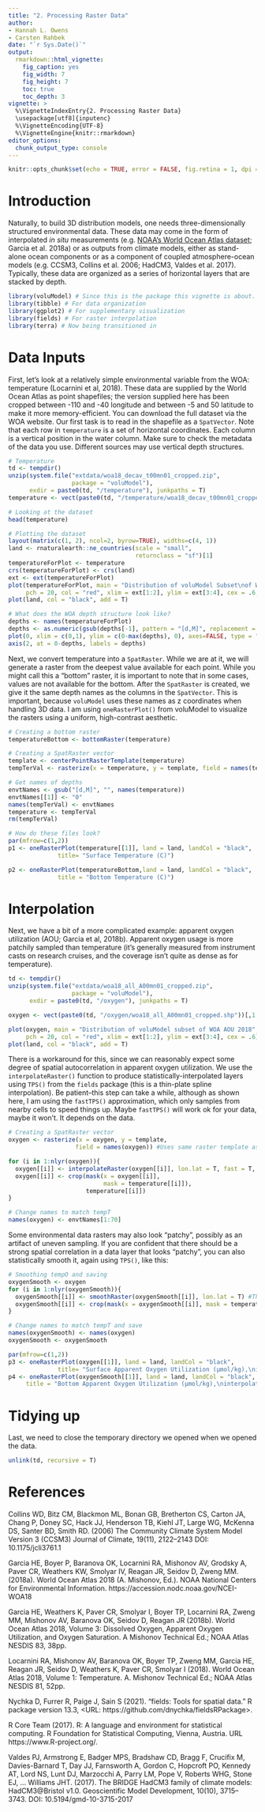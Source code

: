 ```yaml
---
title: "2. Processing Raster Data"
author:
- Hannah L. Owens
- Carsten Rahbek
date: "`r Sys.Date()`"
output:
  rmarkdown::html_vignette:
    fig_caption: yes
    fig_width: 7
    fig_height: 7
    toc: true
    toc_depth: 3
vignette: >
  %\VignetteIndexEntry{2. Processing Raster Data}
  \usepackage[utf8]{inputenc}
  %\VignetteEncoding{UTF-8}
  %\VignetteEngine{knitr::rmarkdown}
editor_options: 
  chunk_output_type: console
---
```


```r
knitr::opts_chunk$set(echo = TRUE, error = FALSE, fig.retina = 1, dpi = 80)
```

# Introduction 

Naturally, to build 3D distribution models, one needs three-dimensionally structured environmental data. These data may come in the form of interpolated *in situ* measurements (e.g. [NOAA's World Ocean Atlas dataset](https://www.ncei.noaa.gov/access/world-ocean-atlas-2018/); Garcia et al. 2018a) or as outputs from climate models, either as stand-alone ocean components or as a component of coupled atmosphere-ocean models (e.g. CCSM3, Collins et al. 2006; HadCM3, Valdes et al. 2017). Typically, these data are organized as a series of horizontal layers that are stacked by depth. 

```r
library(voluModel) # Since this is the package this vignette is about.
library(tibble) # For data organization
library(ggplot2) # For supplementary visualization
library(fields) # For raster interpolation
library(terra) # Now being transitioned in
```

# Data Inputs

First, let's look at a relatively simple environmental variable from the WOA: temperature (Locarnini et al, 2018). These data are supplied by the World Ocean Atlas as point shapefiles; the version supplied here has been cropped between -110 and -40 longitude and between -5 and 50 latitude to make it more memory-efficient. You can download the full dataset via the WOA website. Our first task is to read in the shapefile as a `SpatVector`. Note that each row in `temperature` is a set of horizontal coordinates. Each column is a vertical position in the water column. Make sure to check the metadata of the data you use. Different sources may use vertical depth structures.

```r
# Temperature
td <- tempdir()
unzip(system.file("extdata/woa18_decav_t00mn01_cropped.zip", 
                  package = "voluModel"),
      exdir = paste0(td, "/temperature"), junkpaths = T)
temperature <- vect(paste0(td, "/temperature/woa18_decav_t00mn01_cropped.shp"))

# Looking at the dataset
head(temperature)

# Plotting the dataset
layout(matrix(c(1, 2), ncol=2, byrow=TRUE), widths=c(4, 1))
land <- rnaturalearth::ne_countries(scale = "small", 
                                    returnclass = "sf")[1]
temperatureForPlot <- temperature
crs(temperatureForPlot) <- crs(land) 
ext <- ext(temperatureForPlot)
plot(temperatureForPlot, main = "Distribution of voluModel Subset\nof WOA Temperature 2018",
     pch = 20, col = "red", xlim = ext[1:2], ylim = ext[3:4], cex = .6, mar = c(2,2,3,2))
plot(land, col = "black", add = T)

# What does the WOA depth structure look like?
depths <- names(temperatureForPlot)
depths <- as.numeric(gsub(depths[-1], pattern = "[d,M]", replacement = ""))
plot(0, xlim = c(0,1), ylim = c(0-max(depths), 0), axes=FALSE, type = "n", xlab = "", ylab = "Depth Intervals (m)")
axis(2, at = 0-depths, labels = depths)
```

Next, we convert temperature into a `SpatRaster`. While we are at it, we will generate a raster from the deepest value available for each point. While you might call this a "bottom" raster, it is important to note that in some cases, values are not available for the bottom. After the `SpatRaster` is created, we give it the same depth names as the columns in the `SpatVector`. This is important, because `voluModel` uses these names as z coordinates when handling 3D data. I am using `oneRasterPlot()` from voluModel to visualize the rasters using a uniform, high-contrast aesthetic.

```r
# Creating a bottom raster
temperatureBottom <- bottomRaster(temperature)

# Creating a SpatRaster vector
template <- centerPointRasterTemplate(temperature)
tempTerVal <- rasterize(x = temperature, y = template, field = names(temperature))

# Get names of depths
envtNames <- gsub("[d,M]", "", names(temperature))
envtNames[[1]] <- "0"
names(tempTerVal) <- envtNames
temperature <- tempTerVal
rm(tempTerVal)

# How do these files look?
par(mfrow=c(1,2))
p1 <- oneRasterPlot(temperature[[1]], land = land, landCol = "black", 
              title= "Surface Temperature (C)")

p2 <- oneRasterPlot(temperatureBottom,land = land, landCol = "black", 
              title = "Bottom Temperature (C)")
```

# Interpolation

Next, we have a bit of a more complicated example: apparent oxygen utilization (AOU; Garcia et al, 2018b). Apparent oxygen usage is more patchily sampled than temperature (it's generally measured from instrument casts on research cruises, and the coverage isn't quite as dense as for temperature).

```r
td <- tempdir()
unzip(system.file("extdata/woa18_all_A00mn01_cropped.zip", 
                  package = "voluModel"),
      exdir = paste0(td, "/oxygen"), junkpaths = T)

oxygen <- vect(paste0(td, "/oxygen/woa18_all_A00mn01_cropped.shp"))[,1:70] # Only taking uppermost 70 depth layers, for speed

plot(oxygen, main = "Distribution of voluModel subset of WOA AOU 2018",
     pch = 20, col = "red", xlim = ext[1:2], ylim = ext[3:4], cex = .6)
plot(land, col = "black", add = T)
```

There is a workaround for this, since we can reasonably expect some degree of spatial autocorrelation in apparent oxygen utilization. We use the `interpolateRaster()` function to produce statistically-interpolated layers using `TPS()` from the `fields` package (this is a thin-plate spline interpolation). Be patient--this step can take a while, although as shown here, I am using the `fastTPS()` approximation, which only samples from nearby cells to speed things up. Maybe `fastTPS()` will work ok for your data, maybe it won't. It depends on the data.

```r
# Creating a SpatRaster vector
oxygen <- rasterize(x = oxygen, y = template,
                   field = names(oxygen)) #Uses same raster template as temperature

for (i in 1:nlyr(oxygen)){ 
  oxygen[[i]] <- interpolateRaster(oxygen[[i]], lon.lat = T, fast = T, aRange = 30) #Thin plate spline interpolation
  oxygen[[i]] <- crop(mask(x = oxygen[[i]], 
                           mask = temperature[[i]]), 
                      temperature[[i]])
}

# Change names to match tempT
names(oxygen) <- envtNames[1:70]
```

Some environmental data rasters may also look "patchy", possibly as an artifact of uneven sampling. If you are confident that there should be a strong spatial correlation in a data layer that looks "patchy", you can also statistically smooth it, again using `TPS()`, like this:

```r
# Smoothing tempO and saving
oxygenSmooth <- oxygen
for (i in 1:nlyr(oxygenSmooth)){
  oxygenSmooth[[i]] <- smoothRaster(oxygenSmooth[[i]], lon.lat = T) #Thin plate spline interpolation
  oxygenSmooth[[i]] <- crop(mask(x = oxygenSmooth[[i]], mask = temperature[[i]]), temperature[[i]])
}

# Change names to match tempT and save
names(oxygenSmooth) <- names(oxygen)
oxygenSmooth <- oxygenSmooth

par(mfrow=c(1,2))
p3 <- oneRasterPlot(oxygen[[1]], land = land, landCol = "black", 
              title= "Surface Apparent Oxygen Utilization (µmol/kg),\ninterpolated")
p4 <- oneRasterPlot(oxygenSmooth[[1]], land = land, landCol = "black",
     title = "Bottom Apparent Oxygen Utilization (µmol/kg),\ninterpolated and smoothed")
```

# Tidying up
Last, we need to close the temporary directory we opened when we opened the data.

```r
unlink(td, recursive = T)
```

# References

Collins WD, Bitz CM, Blackmon ML, Bonan GB, Bretherton CS, Carton JA, Chang P, Doney SC, Hack JJ, Henderson TB, Kiehl JT, Large WG, McKenna DS, Santer BD, Smith RD. (2006) The Community Climate System Model Version 3 (CCSM3) Journal of Climate, 19(11), 2122–2143 DOI: 10.1175/jcli3761.1

Garcia HE, Boyer P, Baranova OK, Locarnini RA, Mishonov AV, Grodsky A, Paver CR, Weathers KW, Smolyar IV, Reagan JR, Seidov D, Zweng MM. (2018a). World Ocean Atlas 2018 (A. Mishonov, Ed.). NOAA National Centers for Environmental Information. https://accession.nodc.noaa.gov/NCEI-WOA18

Garcia HE, Weathers K, Paver CR, Smolyar I, Boyer TP, Locarnini RA, Zweng MM, Mishonov AV, Baranova OK, Seidov D, Reagan JR (2018b). World Ocean Atlas 2018, Volume 3: Dissolved Oxygen, Apparent Oxygen Utilization, and Oxygen Saturation. A Mishonov Technical Ed.; NOAA Atlas NESDIS 83, 38pp.

Locarnini RA, Mishonov AV, Baranova OK, Boyer TP, Zweng MM, Garcia HE, Reagan JR, Seidov D, Weathers K, Paver CR, Smolyar I (2018). World Ocean Atlas 2018, Volume 1: Temperature. A. Mishonov Technical Ed.; NOAA Atlas NESDIS 81, 52pp.

Nychka D, Furrer R, Paige J, Sain S (2021). “fields: Tools for spatial data.” R package version 13.3, <URL:
https://github.com/dnychka/fieldsRPackage>.

R Core Team (2017). R: A language and environment for statistical computing. R Foundation for Statistical Computing, Vienna, Austria. URL https://www.R-project.org/.

Valdes PJ, Armstrong E, Badger MPS, Bradshaw CD, Bragg F, Crucifix M, Davies-Barnard T, Day JJ, Farnsworth A, Gordon C, Hopcroft PO, Kennedy AT, Lord NS, Lunt DJ, Marzocchi A, Parry LM, Pope V, Roberts WHG, Stone EJ, … Williams JHT. (2017). The BRIDGE HadCM3 family of climate models: HadCM3@Bristol v1.0. Geoscientific Model Development, 10(10), 3715–3743. DOI: 10.5194/gmd-10-3715-2017
